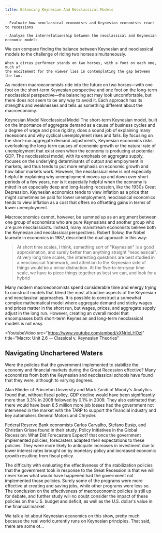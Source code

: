 ```yaml
---
title: Balancing Keynesian And Neoclassical Models
---
```


<Info title='By the end of this section, you will be able to:'>

    - Evaluate how neoclassical economists and Keynesian economists react to recessions

    - Analyze the interrelationship between the neoclassical and Keynesian economic models

</Info>

<Callout>
    We can compare finding the balance between Keynesian and neoclassical models
    to the challenge of riding two horses simultaneously.

    When a circus performer stands on two horses, with a foot on each one, much of
    the excitement for the viewer lies in contemplating the gap between the two.

</Callout>

As modern macroeconomists ride into the future on two horses—with one foot on the short-term Keynesian perspective and one foot on the long-term neoclassical perspective—the balancing act may look uncomfortable, but there does not seem to be any way to avoid it. Each approach has its strengths and weaknesses and tells us something different about the macroeconomy.

<Tabs value="1">
  <TabsHeader>
    <Tab value="1">Keynesian Model</Tab>
    <Tab value="2">Neoclassical Model</Tab>
  </TabsHeader>
  <TabsBody>
    <TabPanel value="1">
      The short-term Keynesian model, built on the importance of aggregate
      demand as a cause of business cycles and a degree of wage and price
      rigidity, does a sound job of explaining many recessions and why cyclical
      unemployment rises and falls. By focusing on the short-run aggregate
      demand adjustments, Keynesian economics risks overlooking the long-term
      causes of economic growth or the natural rate of unemployment that exist
      even when the economy is producing at potential GDP.
    </TabPanel>
    <TabPanel value="2">
      The neoclassical model, with its emphasis on aggregate supply, focuses on
      the underlying determinants of output and employment in markets, and thus
      tends to put more emphasis on economic growth and how labor markets work.
      However, the neoclassical view is not especially helpful in explaining why
      unemployment moves up and down over short periods of a few years, nor is
      it especially helpful when the economy is mired in an especially deep and
      long-lasting recession, like the 1930s Great Depression. Keynesian
      economics tends to view inflation as a price that might sometimes be paid
      for lower unemployment; neoclassical economics tends to view inflation as
      a cost that offers no offsetting gains in terms of lower unemployment.
    </TabPanel>
  </TabsBody>
</Tabs>

Macroeconomics cannot, however, be summed up as an argument between one group of economists who are pure Keynesians and another group who are pure neoclassicists. Instead, many mainstream economists believe both the Keynesian and neoclassical perspectives. Robert Solow, the Nobel laureate in economics in 1987, described the dual approach in this way:

<Blockquote author="Robert Solow">
  At short time scales, I think, something sort of "Keynesian" is a good
  approximation, and surely better than anything straight "neoclassical". At
  very long time scales, the interesting questions are best studied in a
  neoclassical framework, and attention to the Keynesian side of things would be
  a minor distraction. At the five-to-ten-year time scale, we have to piece
  things together as best we can, and look for a hybrid
</Blockquote>

Many modern macroeconomists spend considerable time and energy trying to construct models that blend the most attractive aspects of the Keynesian and neoclassical approaches. It is possible to construct a somewhat complex mathematical model where aggregate demand and sticky wages and prices matter in the short run, but wages, prices, and aggregate supply adjust in the long run. However, creating an overall model that encompasses both short-term Keynesian and long-term neoclassical models is not easy.

<YoutubeVideo
  src="https://www.youtube.com/embed/xXNrloLHOzI"
  title="Macro: Unit 2.6 -- Classical v. Keynesian Theories"
></YoutubeVideo>

## Navigating Unchartered Waters

Were the policies that the government implemented to stabilize the economy and financial markets during the Great Recession effective? Many economists from both the Keynesian and neoclassical schools have found that they were, although to varying degrees.

Alan Blinder of Princeton University and Mark Zandi of Moody's Analytics found that, without fiscal policy, GDP decline would have been significantly more than 3.3% in 2008 followed by 0.1% in 2009. They also estimated that there would have been 8.5 million more job losses had the government not intervened in the market with the TARP to support the financial industry and key automakers General Motors and Chrysler.

Federal Reserve Bank economists Carlos Carvalho, Stefano Eusip, and Christian Grisse found in their study, Policy Initiatives in the Global Recession: What Did Forecasters Expect? that once the government implemented policies, forecasters adapted their expectations to these policies. They were more likely to anticipate increases in investment due to lower interest rates brought on by monetary policy and increased economic growth resulting from fiscal policy.

The difficulty with evaluating the effectiveness of the stabilization policies that the government took in response to the Great Recession is that we will never know what would have happened had the government not implemented those policies. Surely some of the programs were more effective at creating and saving jobs, while other programs were less so. The conclusion on the effectiveness of macroeconomic policies is still up for debate, and further study will no doubt consider the impact of these policies on the U.S. budget and deficit, as well as the U.S. dollar's value in the financial market.

<YoutubeVideo
  src="https://www.youtube.com/embed/tZvjh1dxz08"
  title="Economic Schools of Thought: Crash Course Economics #14">

We talk a lot about Keynesian economics on this show, pretty much because the real world currently runs on Keynesian principles. That said, there are some ot...

</YoutubeVideo>
